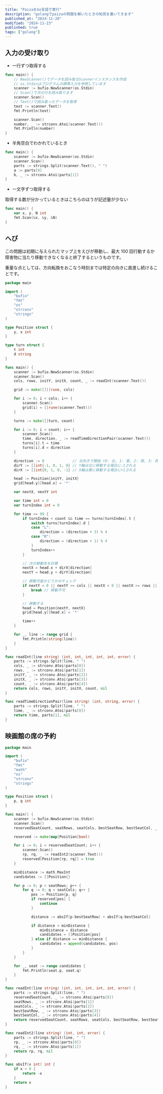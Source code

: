 ```yaml
---
title: "PaizaをGo言語で実行"
description: "golangでpaizaの問題を解いたときの知見を書いてきます"
published_at: "2024-11-20"
modified: "2024-11-23"
published: true
tags: ["golang"]
---
```


## 入力の受け取り

- 一行ずつ取得する

```go
func main() {
	// NewScanner()でデータを読み取るScannerインスタンスを作成
	// os.Stdinはプログラムの標準入力を参照しています
	scanner := bufio.NewScanner(os.Stdin)
	// Scan()で次の行を読み取ります
	scanner.Scan()
	// Text()で読み取ったデータを取得
	text := scanner.Text()
	fmt.Println(text)

	scanner.Scan()
	number, _ := strconv.Atoi(scanner.Text())
	fmt.Println(number)
}
```

- 半角空白でわかれているとき

```go
func main() {
	scanner := bufio.NewScanner(os.Stdin)
	scanner.Scan()
	parts := strings.Split(scanner.Text(), " ")
	a := parts[0]
	b, _ := strconv.Atoi(parts[1])
}
```

- 一文字ずつ取得する

取得する数が分かっているときはこちらのほうが記述量が少ない

```go
func main() {
	var x, y, N int
	fmt.Scan(&x, &y, &N)
}
```

## へび

<LinkCard url="https://paiza.jp/works/mondai/a_rank_level_up_problems/a_rank_snake_mapmove_boss" />

この問題は初期に与えられたマップ上をえびが移動し、最大 100 回行動するか障害物に当たり移動できなくなると終了するというものです。

重量な点としては、方向転換をおこなう時刻までは特定の向きに直進し続けることです。

```go
package main

import (
	"bufio"
	"fmt"
	"os"
	"strconv"
	"strings"
)

type Position struct {
	y, x int
}

type turn struct {
	t int
	d string
}

func main() {
	scanner := bufio.NewScanner(os.Stdin)
	scanner.Scan()
	cols, rows, initY, initX, count, _ := readInt(scanner.Text())

	grid := make([][]rune, cols)

	for i := 0; i < cols; i++ {
		scanner.Scan()
		grid[i] = []rune(scanner.Text())
	}

	turns := make([]turn, count)

	for i := 0; i < count; i++ {
		scanner.Scan()
		time, direction, _ := readTimeDirectionPair(scanner.Text())
		turns[i].t = time
		turns[i].d = direction
	}

	direction := 0             // 北向きで開始 (0: 北, 1: 東, 2: 南, 3: 西)
	dirY := []int{-1, 0, 1, 0} // Y軸は北に移動する場合に-1される
	dirX := []int{0, 1, 0, -1} // X軸は東に移動する場合に+1される

	head := Position{initY, initX}
	grid[head.y][head.x] = '*'

	var nextX, nextY int

	var time int = 0
	var turnIndex int = 0

	for time <= 99 {
		if turnIndex < count && time == turns[turnIndex].t {
			switch turns[turnIndex].d {
			case "L":
				direction = (direction + 3) % 4
			case "R":
				direction = (direction + 1) % 4
			}
			turnIndex++
		}

		// 次の移動先を計算
		nextX = head.x + dirX[direction]
		nextY = head.y + dirY[direction]

		// 移動可能かどうかのチェック
		if nextY < 0 || nextY >= cols || nextX < 0 || nextX >= rows || grid[nextY][nextX] == '#' || grid[nextY][nextX] == '*' {
			break // 移動不可
		}

		// 移動する
		head = Position{nextY, nextX}
		grid[head.y][head.x] = '*'

		time++
	}

	for _, line := range grid {
		fmt.Println(string(line))
	}
}

func readInt(line string) (int, int, int, int, int, error) {
	parts := strings.Split(line, " ")
	cols, _ := strconv.Atoi(parts[0])
	rows, _ := strconv.Atoi(parts[1])
	initY, _ := strconv.Atoi(parts[2])
	initX, _ := strconv.Atoi(parts[3])
	count, _ := strconv.Atoi(parts[4])
	return cols, rows, initY, initX, count, nil
}

func readTimeDirectionPair(line string) (int, string, error) {
	parts := strings.Split(line, " ")
	time, _ := strconv.Atoi(parts[0])
	return time, parts[1], nil
}

```

## 映画館の席の予約

```go
package main

import (
	"bufio"
	"fmt"
	"math"
	"os"
	"strconv"
	"strings"
)

type Position struct {
	p, q int
}

func main() {
	scanner := bufio.NewScanner(os.Stdin)
	scanner.Scan()
	reservedSeatCount, seatRows, seatCols, bestSeatRow, bestSeatCol, _ := readInt(scanner.Text())

	reserved := make(map[Position]bool)

	for i := 0; i < reservedSeatCount; i++ {
		scanner.Scan()
		rp, rq, _ := readInt2(scanner.Text())
		reserved[Position{rp, rq}] = true
	}

	minDistance := math.MaxInt
	candidates := []Position{}

	for p := 0; p < seatRows; p++ {
		for q := 0; q < seatCols; q++ {
			pos := Position{p, q}
			if reserved[pos] {
				continue
			}

			distance := absIf(p-bestSeatRow) + absIf(q-bestSeatCol)

			if distance < minDistance {
				minDistance = distance
				candidates = []Position{pos}
			} else if distance == minDistance {
				candidates = append(candidates, pos)
			}
		}
	}

	for _, seat := range candidates {
		fmt.Println(seat.p, seat.q)
	}
}

func readInt(line string) (int, int, int, int, int, error) {
	parts := strings.Split(line, " ")
	reservedSeatCount, _ := strconv.Atoi(parts[0])
	seatRows, _ := strconv.Atoi(parts[1])
	seatCols, _ := strconv.Atoi(parts[2])
	bestSeatRow, _ := strconv.Atoi(parts[3])
	bestSeatCol, _ := strconv.Atoi(parts[4])
	return reservedSeatCount, seatRows, seatCols, bestSeatRow, bestSeatCol, nil
}

func readInt2(line string) (int, int, error) {
	parts := strings.Split(line, " ")
	rp, _ := strconv.Atoi(parts[0])
	rq, _ := strconv.Atoi(parts[1])
	return rp, rq, nil
}

func absIf(x int) int {
	if x < 0 {
		return -x
	}
	return x
}
```
